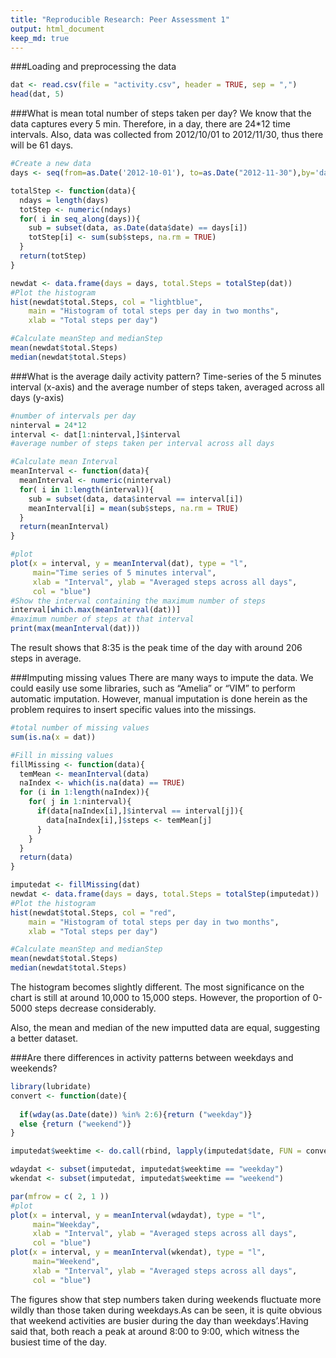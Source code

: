 ```yaml
---
title: "Reproducible Research: Peer Assessment 1"
output: html_document
keep_md: true
---
```



###Loading and preprocessing the data
```r
dat <- read.csv(file = "activity.csv", header = TRUE, sep = ",")
head(dat, 5)
```


###What is mean total number of steps taken per day?
We know that the data captures every 5 min. Therefore, in a day, there are 24*12 time intervals. Also, data was collected from 2012/10/01 to 2012/11/30, thus there will be 61 days.
```r
#Create a new data
days <- seq(from=as.Date('2012-10-01'), to=as.Date("2012-11-30"),by='days' )

totalStep <- function(data){
  ndays = length(days)
  totStep <- numeric(ndays)
  for( i in seq_along(days)){
    sub = subset(data, as.Date(data$date) == days[i])
    totStep[i] <- sum(sub$steps, na.rm = TRUE)
  }
  return(totStep)
}

newdat <- data.frame(days = days, total.Steps = totalStep(dat))
#Plot the histogram
hist(newdat$total.Steps, col = "lightblue", 
    main = "Histogram of total steps per day in two months",
    xlab = "Total steps per day")

#Calculate meanStep and medianStep
mean(newdat$total.Steps)
median(newdat$total.Steps)
```


###What is the average daily activity pattern?
Time-series of the 5 minutes interval (x-axis) and the average number of steps taken, averaged across all days (y-axis)
```r
#number of intervals per day
ninterval = 24*12
interval <- dat[1:ninterval,]$interval
#average number of steps taken per interval across all days

#Calculate mean Interval
meanInterval <- function(data){
  meanInterval <- numeric(ninterval) 
  for( i in 1:length(interval)){
    sub = subset(data, data$interval == interval[i])
    meanInterval[i] = mean(sub$steps, na.rm = TRUE)
  }
  return(meanInterval)
}

#plot  
plot(x = interval, y = meanInterval(dat), type = "l", 
     main="Time series of 5 minutes interval",
     xlab = "Interval", ylab = "Averaged steps across all days",
     col = "blue")
#Show the interval containing the maximum number of steps  
interval[which.max(meanInterval(dat))]
#maximum number of steps at that interval
print(max(meanInterval(dat)))
```

The result shows that 8:35 is the peak time of the day with around 206 steps in average.

###Imputing missing values
There are many ways to impute the data. We could easily use some libraries, such as "Amelia" or "VIM" to perform automatic imputation. However, manual imputation is done herein as the problem requires to insert specific values into the missings.

```r
#total number of missing values
sum(is.na(x = dat))

#Fill in missing values
fillMissing <- function(data){
  temMean <- meanInterval(data)
  naIndex <- which(is.na(data) == TRUE)
  for (i in 1:length(naIndex)){  
    for( j in 1:ninterval){  
      if(data[naIndex[i],]$interval == interval[j]){
        data[naIndex[i],]$steps <- temMean[j]
      }
    }
  }
  return(data)
}

imputedat <- fillMissing(dat)
newdat <- data.frame(days = days, total.Steps = totalStep(imputedat))
#Plot the histogram
hist(newdat$total.Steps, col = "red", 
    main = "Histogram of total steps per day in two months",
    xlab = "Total steps per day")

#Calculate meanStep and medianStep
mean(newdat$total.Steps)
median(newdat$total.Steps)
```
The histogram becomes slightly different. The most significance on the chart is still at around 10,000 to 15,000 steps. However, the proportion of 0-5000 steps decrease considerably. 

Also, the mean and median of the new imputted data are equal, suggesting a better dataset.

###Are there differences in activity patterns between weekdays and weekends?
```r
library(lubridate)
convert <- function(date){
  
  if(wday(as.Date(date)) %in% 2:6){return ("weekday")}
  else {return ("weekend")}
}

imputedat$weektime <- do.call(rbind, lapply(imputedat$date, FUN = convert))

wdaydat <- subset(imputedat, imputedat$weektime == "weekday")
wkendat <- subset(imputedat, imputedat$weektime == "weekend")

par(mfrow = c( 2, 1 ))
#plot  
plot(x = interval, y = meanInterval(wdaydat), type = "l", 
     main="Weekday",
     xlab = "Interval", ylab = "Averaged steps across all days",
     col = "blue")
plot(x = interval, y = meanInterval(wkendat), type = "l", 
     main="Weekend",
     xlab = "Interval", ylab = "Averaged steps across all days",
     col = "blue")

```

The figures show that step numbers taken during weekends fluctuate more wildly than those taken during weekdays.As can be seen, it is quite obvious that weekend activities are busier during the day than weekdays'.Having said that, both reach a peak at around 8:00 to 9:00, which witness the busiest time of the day.